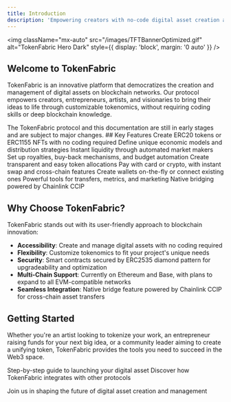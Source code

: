 ```yaml
---
title: Introduction
description: 'Empowering creators with no-code digital asset creation and management'
---
```



<img
  className="mx-auto"
  src="/images/TFTBannerOptimized.gif"
  alt="TokenFabric Hero Dark"
  style={{ display: 'block', margin: '0 auto' }}
/>

## Welcome to TokenFabric

TokenFabric is an innovative platform that democratizes the creation and management of digital assets on blockchain networks. Our protocol empowers creators, entrepreneurs, artists, and visionaries to bring their ideas to life through customizable tokenomics, without requiring coding skills or deep blockchain knowledge.

<Note>
  The TokenFabric protocol and this documentation are still in early stages and are subject to major changes.
</Note>
## Key Features

<CardGroup cols={3}>
  <Card
    title="Asset Creation"
    icon="coins"
    href="/features/asset-creation"
  >
    Create ERC20 tokens or ERC1155 NFTs with no coding required
  </Card>
  <Card
    title="Customizable Tokenomics"
    icon="chart-line"
    href="/features/tokenomics"
  >
    Define unique economic models and distribution strategies
  </Card>
  <Card
    title="Bonding Curve Trading"
    icon="wave-square"
    href="/features/bonding-curve"
  >
    Instant liquidity through automated market makers
  </Card>
  <Card
    title="Royalties & Automation"
    icon="money-bill-transfer"
    href="/features/royalties"
  >
    Set up royalties, buy-back mechanisms, and budget automation
  </Card>
  <Card
    title="Asset Locking"
    icon="lock"
    href="/features/asset-locking"
  >
    Create transparent and easy token allocations
  </Card>
  <Card
    title="Multi-Payment Options"
    icon="credit-card"
    href="/features/payments"
  >
    Pay with card or crypto, with instant swap and cross-chain features
  </Card>
  <Card
    title="Wallet Integration"
    icon="wallet"
    href="/features/wallets"
  >
    Create wallets on-the-fly or connect existing ones
  </Card>
  <Card
    title="Asset Management"
    icon="table-list"
    href="/features/management"
  >
    Powerful tools for transfers, metrics, and marketing
  </Card>
  <Card
    title="Cross-Chain Bridge"
    icon="bridge"
    href="/features/bridge"
  >
    Native bridging powered by Chainlink CCIP
  </Card>
</CardGroup>

## Why Choose TokenFabric?

TokenFabric stands out with its user-friendly approach to blockchain innovation:

- **Accessibility**: Create and manage digital assets with no coding required
- **Flexibility**: Customize tokenomics to fit your project's unique needs
- **Security**: Smart contracts secured by ERC2535 diamond pattern for upgradeability and optimization
- **Multi-Chain Support**: Currently on Ethereum and Base, with plans to expand to all EVM-compatible networks
- **Seamless Integration**: Native bridge feature powered by Chainlink CCIP for cross-chain asset transfers

## Getting Started

Whether you're an artist looking to tokenize your work, an entrepreneur raising funds for your next big idea, or a community leader aiming to create a unifying token, TokenFabric provides the tools you need to succeed in the Web3 space.

<CardGroup cols={2}>
  <Card
    title="Create Your First Asset"
    icon="rocket"
    href="/guides/create-asset"
  >
    Step-by-step guide to launching your digital asset
  </Card>
  <Card
    title="Explore TokenFabric Ecosystem"
    icon="diagram-project"
    href="/ecosystem/overview"
  >
    Discover how TokenFabric integrates with other protocols
  </Card>
</CardGroup>

Join us in shaping the future of digital asset creation and management